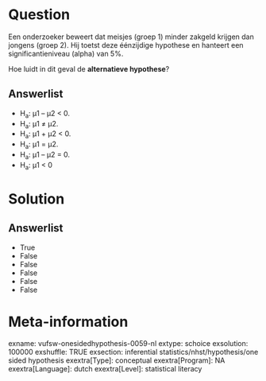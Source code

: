 Question
========
Een onderzoeker beweert dat meisjes (groep 1) minder zakgeld krijgen dan
jongens (groep 2). Hij toetst deze éénzijdige hypothese en hanteert een
significantieniveau (alpha) van 5%.  
  
Hoe luidt in dit geval de **alternatieve hypothese**?

Answerlist
----------
* H<sub>a</sub>: µ1 – µ2 &lt; 0.
* H<sub>a</sub>: µ1 ≠ µ2.
* H<sub>a</sub>: µ1 + µ2 &lt; 0.
* H<sub>a</sub>: µ1 = µ2.
* H<sub>a</sub>: µ1 – µ2 = 0.
* H<sub>a</sub>: µ1 &lt; 0

Solution
========










Answerlist
----------
* True
* False
* False
* False
* False
* False

Meta-information
================
exname: vufsw-onesidedhypothesis-0059-nl
extype: schoice
exsolution: 100000
exshuffle: TRUE
exsection: inferential statistics/nhst/hypothesis/one sided hypothesis
exextra[Type]: conceptual
exextra[Program]: NA
exextra[Language]: dutch
exextra[Level]: statistical literacy

